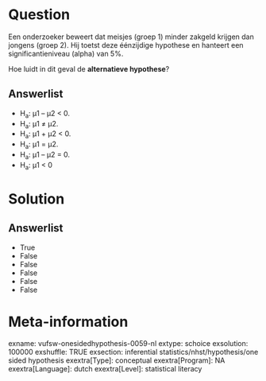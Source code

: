 Question
========
Een onderzoeker beweert dat meisjes (groep 1) minder zakgeld krijgen dan
jongens (groep 2). Hij toetst deze éénzijdige hypothese en hanteert een
significantieniveau (alpha) van 5%.  
  
Hoe luidt in dit geval de **alternatieve hypothese**?

Answerlist
----------
* H<sub>a</sub>: µ1 – µ2 &lt; 0.
* H<sub>a</sub>: µ1 ≠ µ2.
* H<sub>a</sub>: µ1 + µ2 &lt; 0.
* H<sub>a</sub>: µ1 = µ2.
* H<sub>a</sub>: µ1 – µ2 = 0.
* H<sub>a</sub>: µ1 &lt; 0

Solution
========










Answerlist
----------
* True
* False
* False
* False
* False
* False

Meta-information
================
exname: vufsw-onesidedhypothesis-0059-nl
extype: schoice
exsolution: 100000
exshuffle: TRUE
exsection: inferential statistics/nhst/hypothesis/one sided hypothesis
exextra[Type]: conceptual
exextra[Program]: NA
exextra[Language]: dutch
exextra[Level]: statistical literacy

